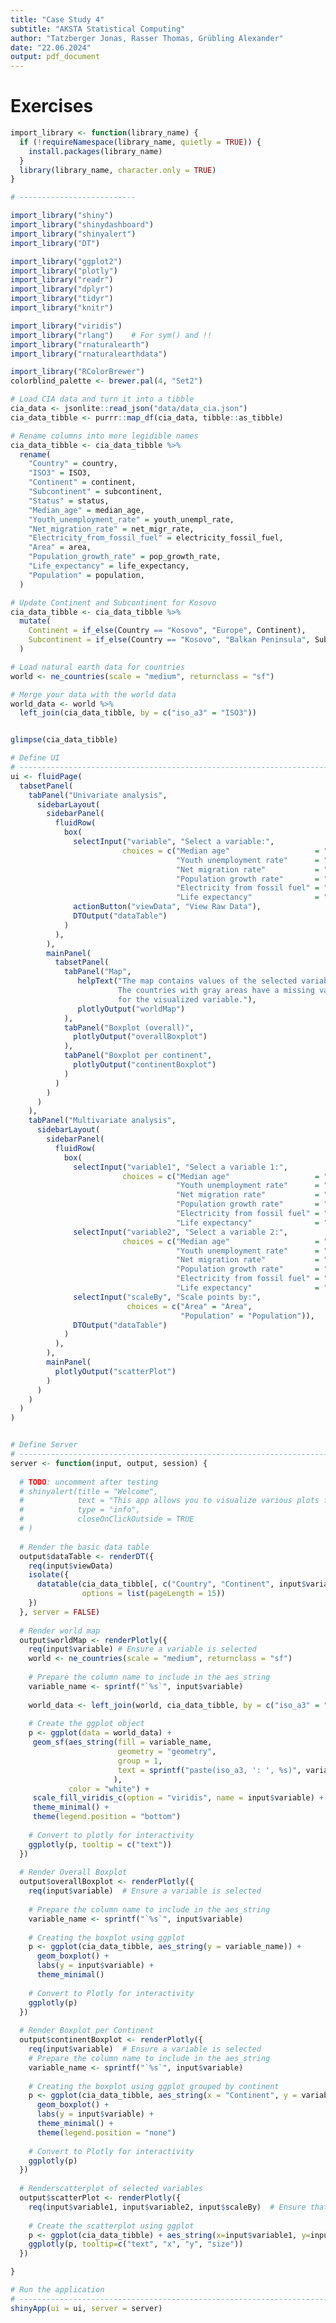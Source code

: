 ---
title: "Case Study 4"
subtitle: "AKSTA Statistical Computing"
author: "Tatzberger Jonas, Rasser Thomas, Grübling Alexander"
date: "22.06.2024"
output: pdf_document
---

# Exercises

```{r import_libraries, message=FALSE, warning=FALSE, include=FALSE, echo=FALSE}

import_library <- function(library_name) {
  if (!requireNamespace(library_name, quietly = TRUE)) {
    install.packages(library_name)
  }
  library(library_name, character.only = TRUE)
}

# --------------------------

import_library("shiny")
import_library("shinydashboard")
import_library("shinyalert")
import_library("DT")

import_library("ggplot2")
import_library("plotly")
import_library("readr")
import_library("dplyr")
import_library("tidyr")
import_library("knitr")

import_library("viridis")
import_library("rlang")    # For sym() and !! 
import_library("rnaturalearth")
import_library("rnaturalearthdata")

import_library("RColorBrewer")
colorblind_palette <- brewer.pal(4, "Set2")

```

```{r}

# Load CIA data and turn it into a tibble
cia_data <- jsonlite::read_json("data/data_cia.json")
cia_data_tibble <- purrr::map_df(cia_data, tibble::as_tibble)

# Rename columns into more legidible names
cia_data_tibble <- cia_data_tibble %>%
  rename(
    "Country" = country,
    "ISO3" = ISO3,
    "Continent" = continent,
    "Subcontinent" = subcontinent,
    "Status" = status,
    "Median_age" = median_age,
    "Youth_unemployment_rate" = youth_unempl_rate,
    "Net_migration_rate" = net_migr_rate,
    "Electricity_from_fossil_fuel" = electricity_fossil_fuel,
    "Area" = area,
    "Population_growth_rate" = pop_growth_rate,
    "Life_expectancy" = life_expectancy,
    "Population" = population,
  )

# Update Continent and Subcontinent for Kosovo
cia_data_tibble <- cia_data_tibble %>%
  mutate(
    Continent = if_else(Country == "Kosovo", "Europe", Continent),
    Subcontinent = if_else(Country == "Kosovo", "Balkan Peninsula", Subcontinent)
  )

# Load natural earth data for countries
world <- ne_countries(scale = "medium", returnclass = "sf")

# Merge your data with the world data
world_data <- world %>%
  left_join(cia_data_tibble, by = c("iso_a3" = "ISO3"))


glimpse(cia_data_tibble)

```

```{r }

# Define UI
# ---------------------------------------------------------------------------
ui <- fluidPage(
  tabsetPanel(
    tabPanel("Univariate analysis",
      sidebarLayout(
        sidebarPanel(
          fluidRow(
            box(
              selectInput("variable", "Select a variable:",
                         choices = c("Median age"                   = "Median_age",
                                     "Youth unemployment rate"      = "Youth_unemployment_rate",
                                     "Net migration rate"           = "Net_migration_rate",
                                     "Population growth rate"       = "Population_growth_rate",
                                     "Electricity from fossil fuel" = "Electricity_from_fossil_fuel",
                                     "Life expectancy"              = "Life_expectancy")),
              actionButton("viewData", "View Raw Data"),
              DTOutput("dataTable")
            )
          ),
        ),
        mainPanel(
          tabsetPanel(
            tabPanel("Map",
               helpText("The map contains values of the selected variables. 
                        The countries with gray areas have a missing value 
                        for the visualized variable."),
               plotlyOutput("worldMap")
            ),
            tabPanel("Boxplot (overall)",
              plotlyOutput("overallBoxplot")
            ),
            tabPanel("Boxplot per continent",
              plotlyOutput("continentBoxplot")
            )
          )
        )
      )
    ),
    tabPanel("Multivariate analysis",
      sidebarLayout(
        sidebarPanel(
          fluidRow(
            box(
              selectInput("variable1", "Select a variable 1:",
                         choices = c("Median age"                   = "Median_age",
                                     "Youth unemployment rate"      = "Youth_unemployment_rate",
                                     "Net migration rate"           = "Net_migration_rate",
                                     "Population growth rate"       = "Population_growth_rate",
                                     "Electricity from fossil fuel" = "Electricity_from_fossil_fuel",
                                     "Life expectancy"              = "Life_expectancy")),
              selectInput("variable2", "Select a variable 2:",
                         choices = c("Median age"                   = "Median_age",
                                     "Youth unemployment rate"      = "Youth_unemployment_rate",
                                     "Net migration rate"           = "Net_migration_rate",
                                     "Population growth rate"       = "Population_growth_rate",
                                     "Electricity from fossil fuel" = "Electricity_from_fossil_fuel",
                                     "Life expectancy"              = "Life_expectancy")),
              selectInput("scaleBy", "Scale points by:",
                          choices = c("Area" = "Area",
                                      "Population" = "Population")),
              DTOutput("dataTable")
            )
          ),
        ),
        mainPanel(
          plotlyOutput("scatterPlot")
        )
      )
    )
  )
)


# Define Server
# ---------------------------------------------------------------------------
server <- function(input, output, session) {
  
  # TODO: uncomment after testing
  # shinyalert(title = "Welcome", 
  #            text = "This app allows you to visualize various plots from the cia database", 
  #            type = "info", 
  #            closeOnClickOutside = TRUE
  # )
  
  # Render the basic data table
  output$dataTable <- renderDT({
    req(input$viewData)
    isolate({
      datatable(cia_data_tibble[, c("Country", "Continent", input$variable)], 
                options = list(pageLength = 15))
    })
  }, server = FALSE)
  
  # Render world map
  output$worldMap <- renderPlotly({
    req(input$variable) # Ensure a variable is selected
    world <- ne_countries(scale = "medium", returnclass = "sf")
    
    # Prepare the column name to include in the aes_string
    variable_name <- sprintf("`%s`", input$variable)
    
    world_data <- left_join(world, cia_data_tibble, by = c("iso_a3" = "ISO3"))
    
    # Create the ggplot object
    p <- ggplot(data = world_data) +
     geom_sf(aes_string(fill = variable_name, 
                        geometry = "geometry",
                        group = 1,
                        text = sprintf("paste(iso_a3, ': ', %s)", variable_name)
                       ), 
             color = "white") +
     scale_fill_viridis_c(option = "viridis", name = input$variable) +
     theme_minimal() +
     theme(legend.position = "bottom")
    
    # Convert to plotly for interactivity
    ggplotly(p, tooltip = c("text"))
  })
  
  # Render Overall Boxplot
  output$overallBoxplot <- renderPlotly({
    req(input$variable)  # Ensure a variable is selected
    
    # Prepare the column name to include in the aes_string
    variable_name <- sprintf("`%s`", input$variable)
  
    # Creating the boxplot using ggplot
    p <- ggplot(cia_data_tibble, aes_string(y = variable_name)) +
      geom_boxplot() +
      labs(y = input$variable) +
      theme_minimal()
    
    # Convert to Plotly for interactivity
    ggplotly(p)
  })
  
  # Render Boxplot per Continent
  output$continentBoxplot <- renderPlotly({
    req(input$variable)  # Ensure a variable is selected
    # Prepare the column name to include in the aes_string
    variable_name <- sprintf("`%s`", input$variable)
  
    # Creating the boxplot using ggplot grouped by continent
    p <- ggplot(cia_data_tibble, aes_string(x = "Continent", y = variable_name, fill = "Continent")) +
      geom_boxplot() +
      labs(y = input$variable) +
      theme_minimal() +
      theme(legend.position = "none")
    
    # Convert to Plotly for interactivity
    ggplotly(p)
  })
  
  # Renderscatterplot of selected variables
  output$scatterPlot <- renderPlotly({
    req(input$variable1, input$variable2, input$scaleBy)  # Ensure that the variables are selected
    
    # Create the scatterplot using ggplot
    p <- ggplot(cia_data_tibble) + aes_string(x=input$variable1, y=input$variable2, color="Continent", size=input$scaleBy, text="Country") + geom_point(alpha=0.7) + ggtitle(paste(input$variable, "vs.", input$variable2, "scaled by", input$scaleBy))
    ggplotly(p, tooltip=c("text", "x", "y", "size"))
  })

}

# Run the application
# ---------------------------------------------------------------------------
shinyApp(ui = ui, server = server)

```

</div>

</pre>
